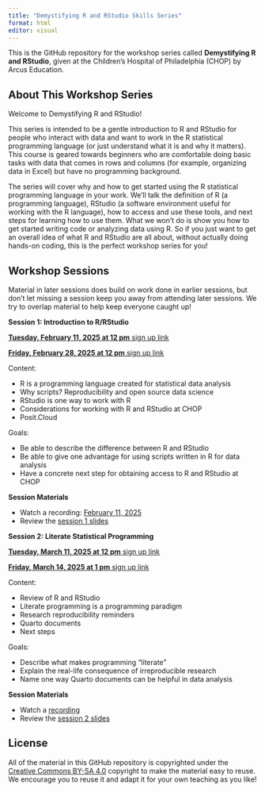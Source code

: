 ```yaml
---
title: "Demystifying R and RStudio Skills Series"
format: html
editor: visual
---
```


This is the GitHub repository for the workshop series called **Demystifying R and RStudio**, given at the Children's Hospital of Philadelphia (CHOP) by Arcus Education.

## About This Workshop Series

Welcome to Demystifying R and RStudio! 

This series is intended to be a gentle introduction to R and RStudio for people who interact with  data and want to work in the R statistical programming language (or just understand what it is and why it matters). This course is geared towards beginners who are comfortable doing basic tasks with data that comes in rows and columns (for example, organizing data in Excel) but have no programming background.
 
The series will cover why and how to get started using the R statistical programming language in your work. We'll talk the definition of R (a programming language), RStudio (a software environment useful for working with the R language), how to access and use these tools, and next steps for learning how to use them.  What we won't do is show you how to get started writing code or analyzing data using R.  So if you just want to get an overall idea of what R and RStudio are all about, without actually doing hands-on coding, this is the perfect workshop series for you!

## Workshop Sessions

Material in later sessions does build on work done in earlier sessions, but don't let missing a session keep you away from attending later sessions.  We try to overlap material to help keep everyone caught up!

**Session 1: Introduction to R/RStudio**

[**Tuesday, February 11, 2025 at 12 pm** sign up link](https://events.teams.microsoft.com/event/00f9b136-11f7-4cf7-a423-832feae58543@a6112416-07b0-41a5-9bb1-d146b575c975)

[**Friday, February 28, 2025 at 12 pm** sign up link](https://events.teams.microsoft.com/event/d2151116-0066-4566-b91d-56ef4937ab59@a6112416-07b0-41a5-9bb1-d146b575c975)

Content:

* R is a programming language created for statistical data analysis
* Why scripts?  Reproducibility and open source data science
* RStudio is one way to work with R
* Considerations for working with R and RStudio at CHOP
* Posit.Cloud

Goals:

* Be able to describe the difference between R and RStudio
* Be able to give one advantage for using scripts written in R for data analysis
* Have a concrete next step for obtaining access to R and RStudio at CHOP

**Session Materials** 

- Watch a recording: [February 11, 2025](https://www.youtube.com/watch?v=ECYd7eipSeg)
- Review the [session 1 slides](https://arcus.github.io/demystifying_r_rstudio_skills_series/session_1.html)

**Session 2: Literate Statistical Programming**


[**Tuesday, March 11, 2025 at 12 pm** sign up link](https://events.teams.microsoft.com/event/900599ed-282e-45b0-a2c7-e87fcc6c2c39@a6112416-07b0-41a5-9bb1-d146b575c975)

[**Friday, March 14, 2025 at 1 pm** sign up link](https://events.teams.microsoft.com/event/db4eae87-3d9d-4be4-b59c-69df50389769@a6112416-07b0-41a5-9bb1-d146b575c975)


Content:

* Review of R and RStudio
* Literate programming is a programming paradigm
* Research reproducibility reminders
* Quarto documents
* Next steps

Goals:

* Describe what makes programming "literate"
* Explain the real-life consequence of irreproducible research
* Name one way Quarto documents can be helpful in data analysis

**Session Materials** 

- Watch a [recording](https://www.youtube.com/watch?v=tb_WZrvT0sE&feature=youtu.be)
- Review the [session 2 slides](https://arcus.github.io/demystifying_r_rstudio_skills_series/session_2.html)

## License

All of the material in this GitHub repository is copyrighted under the [Creative Commons BY-SA 4.0](https://creativecommons.org/licenses/by-sa/4.0/) copyright to make the material easy to reuse. 
We encourage you to reuse it and adapt it for your own teaching as you like!

